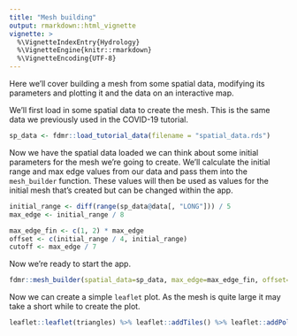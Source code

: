 ```yaml
---
title: "Mesh building"
output: rmarkdown::html_vignette
vignette: >
  %\VignetteIndexEntry{Hydrology}
  %\VignetteEngine{knitr::rmarkdown}
  %\VignetteEncoding{UTF-8}
---
```


Here we'll cover building a mesh from some spatial data, modifying its parameters and plotting it and the data on an interactive map.

We'll first load in some spatial data to create the mesh. This is the same data we previously used in the COVID-19 tutorial.

```r
sp_data <- fdmr::load_tutorial_data(filename = "spatial_data.rds")
```

Now we have the spatial data loaded we can think about some initial parameters for the mesh we're going to create. We'll calculate the initial range and max edge values from our data and
pass them into the `mesh_builder` function. These values will then be used as values for the initial mesh that's created but can be changed within the app.

```r
initial_range <- diff(range(sp_data@data[, "LONG"])) / 5
max_edge <- initial_range / 8

max_edge_fin <- c(1, 2) * max_edge
offset <- c(initial_range / 4, initial_range)
cutoff <- max_edge / 7
```

Now we're ready to start the app.

```r
fdmr::mesh_builder(spatial_data=sp_data, max_edge=max_edge_fin, offset=offset, cutoff=cutoff)
```




Now we can create a simple `leaflet` plot. As the mesh is quite large it may take a short while to create the plot.

```r
leaflet::leaflet(triangles) %>% leaflet::addTiles() %>% leaflet::addPolygons(weight=1, fillOpacity = 0.2)
```